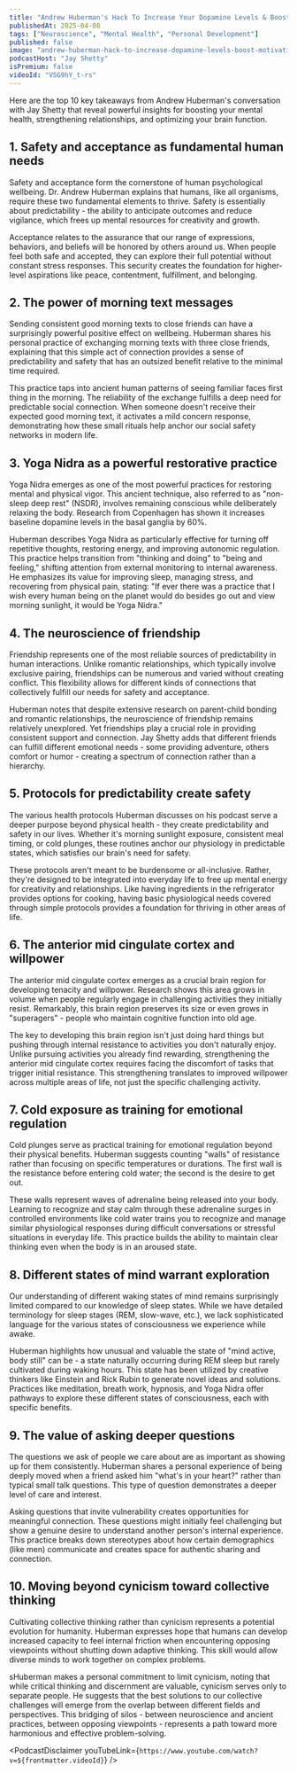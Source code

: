 ```yaml
---
title: "Andrew Huberman's Hack To Increase Your Dopamine Levels & Boost Motivation By 60%"
publishedAt: 2025-04-08
tags: ["Neuroscience", "Mental Health", "Personal Development"]
published: false
image: "andrew-huberman-hack-to-increase-dopamine-levels-boost-motivation.jpg"
podcastHost: "Jay Shetty"
isPremium: false
videoId: "VSG9hY_t-rs"
---
```



<PodcastSummaryPageLayout frontmatter={frontmatter}>

Here are the top 10 key takeaways from Andrew Huberman's conversation with Jay Shetty that reveal powerful insights for boosting your mental health, strengthening relationships, and optimizing your brain function.

## 1. Safety and acceptance as fundamental human needs

Safety and acceptance form the cornerstone of human psychological wellbeing. Dr. Andrew Huberman explains that humans, like all organisms, require these two fundamental elements to thrive. Safety is essentially about predictability - the ability to anticipate outcomes and reduce vigilance, which frees up mental resources for creativity and growth.

Acceptance relates to the assurance that our range of expressions, behaviors, and beliefs will be honored by others around us. When people feel both safe and accepted, they can explore their full potential without constant stress responses. This security creates the foundation for higher-level aspirations like peace, contentment, fulfillment, and belonging.

## 2. The power of morning text messages

Sending consistent good morning texts to close friends can have a surprisingly powerful positive effect on wellbeing. Huberman shares his personal practice of exchanging morning texts with three close friends, explaining that this simple act of connection provides a sense of predictability and safety that has an outsized benefit relative to the minimal time required.

This practice taps into ancient human patterns of seeing familiar faces first thing in the morning. The reliability of the exchange fulfills a deep need for predictable social connection. When someone doesn't receive their expected good morning text, it activates a mild concern response, demonstrating how these small rituals help anchor our social safety networks in modern life.

## 3. Yoga Nidra as a powerful restorative practice

Yoga Nidra emerges as one of the most powerful practices for restoring mental and physical vigor. This ancient technique, also referred to as "non-sleep deep rest" (NSDR), involves remaining conscious while deliberately relaxing the body. Research from Copenhagen has shown it increases baseline dopamine levels in the basal ganglia by 60%.

Huberman describes Yoga Nidra as particularly effective for turning off repetitive thoughts, restoring energy, and improving autonomic regulation. This practice helps transition from "thinking and doing" to "being and feeling," shifting attention from external monitoring to internal awareness. He emphasizes its value for improving sleep, managing stress, and recovering from physical pain, stating: "If ever there was a practice that I wish every human being on the planet would do besides go out and view morning sunlight, it would be Yoga Nidra."

## 4. The neuroscience of friendship

Friendship represents one of the most reliable sources of predictability in human interactions. Unlike romantic relationships, which typically involve exclusive pairing, friendships can be numerous and varied without creating conflict. This flexibility allows for different kinds of connections that collectively fulfill our needs for safety and acceptance.

Huberman notes that despite extensive research on parent-child bonding and romantic relationships, the neuroscience of friendship remains relatively unexplored. Yet friendships play a crucial role in providing consistent support and connection. Jay Shetty adds that different friends can fulfill different emotional needs - some providing adventure, others comfort or humor - creating a spectrum of connection rather than a hierarchy.

## 5. Protocols for predictability create safety

The various health protocols Huberman discusses on his podcast serve a deeper purpose beyond physical health - they create predictability and safety in our lives. Whether it's morning sunlight exposure, consistent meal timing, or cold plunges, these routines anchor our physiology in predictable states, which satisfies our brain's need for safety.

These protocols aren't meant to be burdensome or all-inclusive. Rather, they're designed to be integrated into everyday life to free up mental energy for creativity and relationships. Like having ingredients in the refrigerator provides options for cooking, having basic physiological needs covered through simple protocols provides a foundation for thriving in other areas of life.

## 6. The anterior mid cingulate cortex and willpower

The anterior mid cingulate cortex emerges as a crucial brain region for developing tenacity and willpower. Research shows this area grows in volume when people regularly engage in challenging activities they initially resist. Remarkably, this brain region preserves its size or even grows in "superagers" - people who maintain cognitive function into old age.

The key to developing this brain region isn't just doing hard things but pushing through internal resistance to activities you don't naturally enjoy. Unlike pursuing activities you already find rewarding, strengthening the anterior mid cingulate cortex requires facing the discomfort of tasks that trigger initial resistance. This strengthening translates to improved willpower across multiple areas of life, not just the specific challenging activity.

## 7. Cold exposure as training for emotional regulation

Cold plunges serve as practical training for emotional regulation beyond their physical benefits. Huberman suggests counting "walls" of resistance rather than focusing on specific temperatures or durations. The first wall is the resistance before entering cold water; the second is the desire to get out.

These walls represent waves of adrenaline being released into your body. Learning to recognize and stay calm through these adrenaline surges in controlled environments like cold water trains you to recognize and manage similar physiological responses during difficult conversations or stressful situations in everyday life. This practice builds the ability to maintain clear thinking even when the body is in an aroused state.

## 8. Different states of mind warrant exploration

Our understanding of different waking states of mind remains surprisingly limited compared to our knowledge of sleep states. While we have detailed terminology for sleep stages (REM, slow-wave, etc.), we lack sophisticated language for the various states of consciousness we experience while awake.

Huberman highlights how unusual and valuable the state of "mind active, body still" can be - a state naturally occurring during REM sleep but rarely cultivated during waking hours. This state has been utilized by creative thinkers like Einstein and Rick Rubin to generate novel ideas and solutions. Practices like meditation, breath work, hypnosis, and Yoga Nidra offer pathways to explore these different states of consciousness, each with specific benefits.

## 9. The value of asking deeper questions

The questions we ask of people we care about are as important as showing up for them consistently. Huberman shares a personal experience of being deeply moved when a friend asked him "what's in your heart?" rather than typical small talk questions. This type of question demonstrates a deeper level of care and interest.

Asking questions that invite vulnerability creates opportunities for meaningful connection. These questions might initially feel challenging but show a genuine desire to understand another person's internal experience. This practice breaks down stereotypes about how certain demographics (like men) communicate and creates space for authentic sharing and connection.

## 10. Moving beyond cynicism toward collective thinking

Cultivating collective thinking rather than cynicism represents a potential evolution for humanity. Huberman expresses hope that humans can develop increased capacity to feel internal friction when encountering opposing viewpoints without shutting down adaptive thinking. This skill would allow diverse minds to work together on complex problems.

sHuberman makes a personal commitment to limit cynicism, noting that while critical thinking and discernment are valuable, cynicism serves only to separate people. He suggests that the best solutions to our collective challenges will emerge from the overlap between different fields and perspectives. This bridging of silos - between neuroscience and ancient practices, between opposing viewpoints - represents a path toward more harmonious and effective problem-solving.

<PodcastDisclaimer
  youTubeLink={`https://www.youtube.com/watch?v=${frontmatter.videoId}`}
/>

</PodcastSummaryPageLayout>
